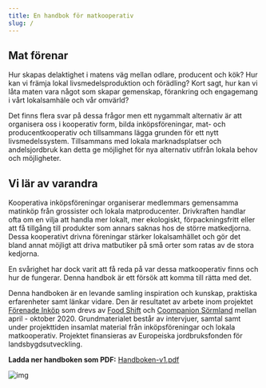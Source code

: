```yaml
---
title: En handbok för matkooperativ
slug: /
---
```


## Mat förenar

Hur skapas delaktighet i matens väg mellan odlare, producent och kök? Hur kan vi främja lokal livsmedelsproduktion och förädling? Kort sagt, hur kan vi låta maten vara något som skapar gemenskap, förankring och engagemang i vårt lokalsamhäle och vår omvärld?

Det finns flera svar på dessa frågor men ett nygammalt alternativ är att organisera oss i kooperativ form, bilda inköpsföreningar, mat- och producentkooperativ och tillsammans lägga grunden för ett nytt livsmedelssystem. Tillsammans med lokala marknadsplatser och andelsjordbruk kan detta ge möjlighet för nya alternativ utifrån lokala behov och möjligheter.

## Vi lär av varandra

Kooperativa inköpsföreningar organiserar medlemmars gemensamma matinköp från grossister och lokala matproducenter. Drivkraften handlar ofta om en vilja att handla mer lokalt, mer ekologiskt, förpackningsfritt eller att få tillgång till produkter som annars saknas hos de större matkedjorna. Dessa kooperativt drivna föreningar stärker lokalsamhället och gör det bland annat möjligt att driva matbutiker på små orter som ratas av de stora kedjorna.

En svårighet har dock varit att få reda på var dessa matkooperativ finns och hur de fungerar. Denna handbok är ett försök att komma till rätta med det.

Denna handboken är en levande samling inspiration och kunskap, praktiska erfarenheter samt länkar vidare. Den är resultatet av arbete inom projektet [Förenade Inköp](https://forenadeinkop.se) som drevs av [Food Shift](https://foodshift.se) och [Coompanion Sörmland](https://coompanion.se/sodermanland/) mellan april - oktober 2020. Grundmaterialet består av intervjuer, samtal samt under projekttiden insamlat material från inköpsföreningar och lokala matkooperativ. Projektet finansieras av Europeiska jordbruksfonden för landsbygdsutveckling.

**Ladda ner handboken som PDF:** [Handboken-v1.pdf](https://handbok.forenadeinkop.se/static/pdf/Handboken-v1.pdf)

![img](../static/img/fot.png)
